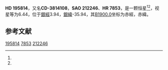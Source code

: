 {{Starbox begin
| name = HD 195814
}}
{{Starbox observe
| epoch = [[J2000.0|J2000.0]]
| constell = {{星座名待查}}<ref name=SIMBAD>{{cite web
 | url=http://simbad.u-strasbg.fr/simbad/sim-id?Ident=HR+7853
 | title=Pulsating variable Star
 | publisher=Centre de Données astronomiques de Strasbourg
 | work=SIMBAD
 | accessdate=2012-07-13
 | archive-date=2016-03-17
 | archive-url=https://web.archive.org/web/20160317055144/http://simbad.u-strasbg.fr/simbad/sim-id?Ident=HR+7853
 | dead-url=no
 }}</ref><ref name=DATA>{{cite web
 | url=http://vizier.u-strasbg.fr/viz-bin/VizieR-5?-out.add=.&-source=5050&-corr=PK=HR&-out.max=9999&HR=7853
 | title=VizieR Detailed Page
 | accessdate=2012-07-13
 | archive-date=2016-03-04
 | archive-url=https://web.archive.org/web/20160304232854/http://vizier.u-strasbg.fr/viz-bin/VizieR-5?-out.add=.&-source=5050&-corr=PK=HR&-out.max=9999&HR=7853
 | dead-url=no
 }}</ref>
| 星官 = 
| ra = {{RA|20|34|55.5}}<ref name=SIMBAD /><ref name=DATA />
| dec = {{DEC|-38|5|23}}<ref name=SIMBAD /><ref name=DATA />
| appmag_v = 6.44<ref name=SIMBAD /><ref name=DATA />
}}
{{Starbox character
| class = A8III:<ref name=SIMBAD /><ref name=DATA />
| b-v = 0.26<ref name=SIMBAD /><ref name=DATA />
| u-b = <ref name=SIMBAD /><ref name=DATA />
| r-i = <ref name=SIMBAD /><ref name=DATA />
| variable = 
}}
{{Starbox astrometry
| radial_v = 
| prop_mo_ra = 21
| parallax = 
| p_error = 
}}
{{Starbox catalog
| names =CD-3814108，[[SAO星表|SAO]] 212246，[[HD星表|HD]] 195814，[[HR星表|HR]] 7853}}
{{Starbox reference |Simbad=HR+7853}}
{{Starbox end}}

'''HD 195814'''，又名'''CD-3814108'''，'''SAO 212246'''、'''HR 7853'''，是一颗恒星<ref name=SIMBAD /><ref name=DATA />，视星等为6.44，位于[[銀道座標系|銀經]]3.94，[[銀道座標系|銀緯]]-35.94，其[[B1900.0|B1900.0]]坐标为赤經{{RA|20|28|24.8}}，赤緯{{DEC|-38|-35.94|54}}。

== 参考文献 ==
{{reflist}}

{{star-stub}}

[[Category:HD和HDE天體|195814]]
[[Category:HR天體|7853]]
[[Category:SAO天體|212246]]